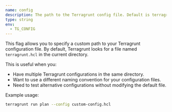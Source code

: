 ```yaml
---
name: config
description: The path to the Terragrunt config file. Default is terragrunt.hcl.
type: string
env:
  - TG_CONFIG
---
```


This flag allows you to specify a custom path to your Terragrunt configuration file. By default, Terragrunt looks for a file named `terragrunt.hcl` in the current directory.

This is useful when you:
- Have multiple Terragrunt configurations in the same directory.
- Want to use a different naming convention for your configuration files.
- Need to test alternative configurations without modifying the default file.

Example usage:

```bash
terragrunt run plan --config custom-config.hcl
```
